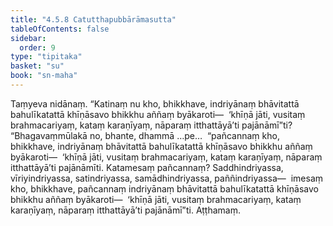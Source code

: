 ```yaml
---
title: "4.5.8 Catutthapubbārāmasutta"
tableOfContents: false
sidebar:
  order: 9
type: "tipitaka"
basket: "su"
book: "sn-maha"
---
```



<DynamicBreadcrumb />

<Division number="518" book="sn-maha" bookNo="14" page="196">

<Paragraph number="1171" book="sn-maha">
Taṃyeva nidānaṃ. “Katinaṃ nu kho, bhikkhave, indriyānaṃ bhāvitattā bahulīkatattā khīṇāsavo bhikkhu aññaṃ byākaroti—  ‘khīṇā jāti, vusitaṃ brahmacariyaṃ, kataṃ karaṇīyaṃ, nāparaṃ itthattāyā’ti pajānāmī”ti?
</Paragraph>

<Paragraph number="1172" book="sn-maha">
“Bhagavaṃmūlakā no, bhante, dhammā …pe…  “pañcannaṃ kho, bhikkhave, indriyānaṃ bhāvitattā bahulīkatattā khīṇāsavo bhikkhu aññaṃ byākaroti—  ‘khīṇā jāti, vusitaṃ brahmacariyaṃ, kataṃ karaṇīyaṃ, nāparaṃ itthattāyā’ti pajānāmīti. Katamesaṃ pañcannaṃ? Saddhindriyassa, vīriyindriyassa, satindriyassa, samādhindriyassa, paññindriyassa—  imesaṃ kho, bhikkhave, pañcannaṃ indriyānaṃ bhāvitattā bahulīkatattā khīṇāsavo bhikkhu aññaṃ byākaroti—  ‘khīṇā jāti, vusitaṃ brahmacariyaṃ, kataṃ karaṇīyaṃ, nāparaṃ itthattāyā’ti pajānāmī”ti.

</Paragraph>
</Division>

<Paragraph number="1173" type="center" book="sn-maha">
Aṭṭhamaṃ.
</Paragraph>